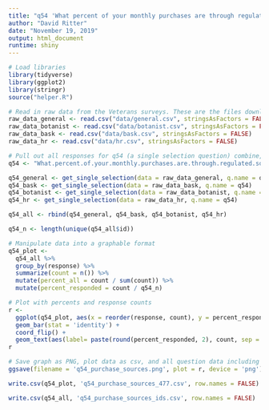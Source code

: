 ```yaml
---
title: "q54 'What percent of your monthly purchases are through regulated sources (dispensary, retail establishment, caregiver/authorized private cultivator)?' (Veterans)"
author: "David Ritter"
date: "November 19, 2019"
output: html_document
runtime: shiny
---
```


```r
# Load libraries
library(tidyverse)
library(ggplot2)
library(stringr)
source("helper.R")
```

```r
# Read in raw data from the Veterans surveys. These are the files downloaded from survey monkey saved as a .csv
raw_data_general <- read.csv("data/general.csv", stringsAsFactors = FALSE)
raw_data_botanist <- read.csv("data/botanist.csv", stringsAsFactors = FALSE)
raw_data_bask <- read.csv("data/bask.csv", stringsAsFactors = FALSE)
raw_data_hr <- read.csv("data/hr.csv", stringsAsFactors = FALSE)
```

```r
# Pull out all responses for q54 (a single selection question) combine, then determine 'question n'
q54 <- "What.percent.of.your.monthly.purchases.are.through.regulated.sources..dispensary..retail.establishment..caregiver.authorized.private.cultivator.."

q54_general <- get_single_selection(data = raw_data_general, q.name = q54)
q54_bask <- get_single_selection(data = raw_data_bask, q.name = q54)
q54_botanist <- get_single_selection(data = raw_data_botanist, q.name = q54)
q54_hr <- get_single_selection(data = raw_data_hr, q.name = q54)

q54_all <- rbind(q54_general, q54_bask, q54_botanist, q54_hr)

q54_n <- length(unique(q54_all$id))
```

```r
# Manipulate data into a graphable format
q54_plot <- 
  q54_all %>%
  group_by(response) %>%
  summarize(count = n()) %>%
  mutate(percent_all = count / sum(count)) %>%
  mutate(percent_responded = count / q54_n)
```

```r
# Plot with percents and response counts
r <- 
  ggplot(q54_plot, aes(x = reorder(response, count), y = percent_responded)) +
  geom_bar(stat = 'identity') +
  coord_flip() +
  geom_text(aes(label= paste(round(percent_responded, 2), count, sep = "***")))
r
```

```r
# Save graph as PNG, plot data as csv, and all question data including response IDs as csv (save question n and N at end of plot file as "_x.x")
ggsave(filename = 'q54_purchase_sources.png', plot = r, device = 'png')

write.csv(q54_plot, 'q54_purchase_sources_477.csv', row.names = FALSE)

write.csv(q54_all, 'q54_purchase_sources_ids.csv', row.names = FALSE)
```
